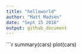 ```yaml
---
title: "helloworld"
author: "Matt Madsen"
date: "Sept 15 2016"
output: github_document
---
```


```r
summary(cars)
plot(cars)
